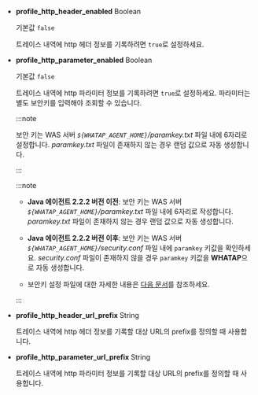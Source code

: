 * **profile_http_header_enabled** <span class='type'>Boolean</span>

  기본값 `false`

  트레이스 내역에 http 헤더 정보를 기록하려면 `true`로 설정하세요.

* **profile_http_parameter_enabled** <span class='type'>Boolean</span><ScrollToLink anchor='profile_http_parameter' />

  기본값 `false`

  트레이스 내역에 http 파라미터 정보를 기록하려면 `true`로 설정하세요. 파라미터는 별도 보안키를 입력해야 조회할 수 있습니다.

  <InDoc product='nodejs'>

  :::note

  보안 키는 WAS 서버 *`${WHATAP_AGENT_HOME}`/paramkey.txt* 파일 내에 6자리로 설정합니다. *paramkey.txt* 파일이 존재하지 않는 경우 랜덤 값으로 자동 생성합니다.
  
  :::

  </InDoc>

  <InDoc product='java'>

  :::note

  * **Java 에이전트 2.2.2 버전 이전**: 보안 키는 WAS 서버 *`${WHATAP_AGENT_HOME}`/paramkey.txt* 파일 내에 6자리로 작성합니다. *paramkey.txt* 파일이 존재하지 않는 경우 랜덤 값으로 자동 생성합니다.
  
  * **Java 에이전트 2.2.2 버전 이후**: 보안 키는 WAS 서버 *`${WHATAP_AGENT_HOME}`/security.conf* 파일 내에 `paramkey` 키값을 확인하세요. *security.conf* 파일이 존재하지 않을 경우 `paramkey` 키값을 **WHATAP**으로 자동 생성합니다.

  * 보안키 설정 파일에 대한 자세한 내용은 [다음 문서](install-agent#security)를 참조하세요.

  :::
  
  </InDoc>

* **profile_http_header_url_prefix** <span class='type'>String</span>

  트레이스 내역에 http 헤더 정보를 기록할 대상 URL의 prefix를 정의할 때 사용합니다.

* **profile_http_parameter_url_prefix** <span class='type'>String</span>

  트레이스 내역에 http 파라미터 정보를 기록할 대상 URL의 prefix를 정의할 때 사용합니다.
